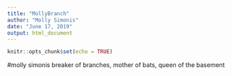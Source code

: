 ```yaml
---
title: "MollyBranch"
author: "Molly Simonis"
date: "June 17, 2019"
output: html_document
---
```


```r
knitr::opts_chunk$set(echo = TRUE)
```

#molly simonis
breaker of branches, mother of bats, queen of the basement